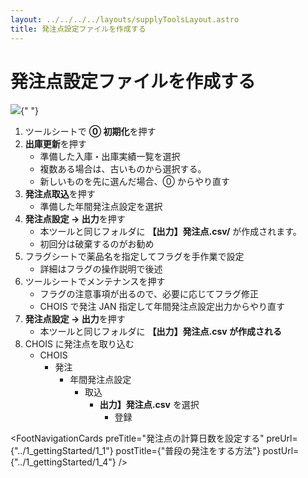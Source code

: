 ```yaml
---
layout: ../../../../layouts/supplyToolsLayout.astro
title: 発注点設定ファイルを作成する
---
```



# 発注点設定ファイルを作成する

<img src="../../../../1_3.png" />{" "}

1. ツールシートで **⓪ 初期化**を押す
2. **出庫更新**を押す
   - 準備した入庫・出庫実績一覧を選択
   - 複数ある場合は、古いものから選択する。
   - 新しいものを先に選んだ場合、⓪ からやり直す
3. **発注点取込**を押す
   - 準備した年間発注点設定を選択
4. **発注点設定 → 出力**を押す
   - 本ツールと同じフォルダに **【出力】発注点.csv/** が作成されます。
   - 初回分は破棄するのがお勧め
5. フラグシートで薬品名を指定してフラグを手作業で設定
   - 詳細はフラグの操作説明で後述
6. ツールシートでメンテナンスを押す
   - フラグの注意事項が出るので、必要に応じてフラグ修正
   - CHOIS で発注 JAN 指定して年間発注点設定出力からやり直す
7. **発注点設定 → 出力**を押す
   - 本ツールと同じフォルダに **【出力】発注点.csv が作成される**
8. CHOIS に発注点を取り込む
   - CHOIS
     - 発注
       - 年間発注点設定
         - 取込
           - **出力】発注点.csv** を選択
             - 登録

<FootNavigationCards
  preTitle="発注点の計算日数を設定する"
  preUrl={"../1_gettingStarted/1_1"}
  postTitle={"普段の発注をする方法"}
  postUrl={"../1_gettingStarted/1_4"}
/>
